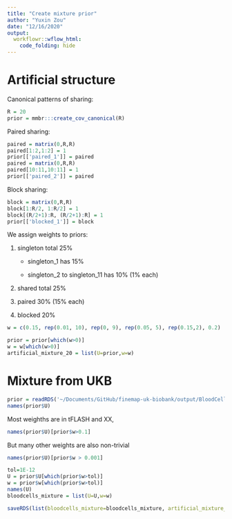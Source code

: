 ```yaml
---
title: "Create mixture prior"
author: "Yuxin Zou"
date: "12/16/2020"
output: 
  workflowr::wflow_html:
    code_folding: hide
---
```


# Artificial structure

Canonical patterns of sharing:
```r
R = 20
prior = mmbr:::create_cov_canonical(R)
```

Paired sharing:
```r
paired = matrix(0,R,R)
paired[1:2,1:2] = 1
prior[['paired_1']] = paired
paired = matrix(0,R,R)
paired[10:11,10:11] = 1
prior[['paired_2']] = paired
```

Block sharing:
```r
block = matrix(0,R,R)
block[1:R/2, 1:R/2] = 1
block[(R/2+1):R, (R/2+1):R] = 1
prior[['blocked_1']] = block
```

We assign weights to priors:

1. singleton total 25%

    * singleton_1 has 15%
    
    * singleton_2 to singleton_11 has 10% (1% each)
    
2. shared total 25%

3. paired 30% (15% each)

4. blocked 20%

```r
w = c(0.15, rep(0.01, 10), rep(0, 9), rep(0.05, 5), rep(0.15,2), 0.2)
```

```r
prior = prior[which(w>0)]
w = w[which(w>0)]
artificial_mixture_20 = list(U=prior,w=w)
```

# Mixture from UKB

```r
prior = readRDS('~/Documents/GitHub/finemap-uk-biobank/output/BloodCells.Ulist.Scor.ed.rds')
names(prior$U)
```
Most weighths are in tFLASH and XX,
```r
names(prior$U)[prior$w>0.1]
```
But many other weights are also non-trivial
```r
names(prior$U)[prior$w > 0.001]
```
```r
tol=1E-12
U = prior$U[which(prior$w>tol)]
w = prior$w[which(prior$w>tol)]
names(U)
bloodcells_mixture = list(U=U,w=w)
```

```r
saveRDS(list(bloodcells_mixture=bloodcells_mixture, artificial_mixture_20=artificial_mixture_20), 'output/ukb_prior_simulation.rds')
```
